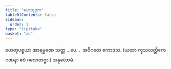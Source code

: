 ```yaml
---
title: "ဟေတုဒုက"
tableOfContents: false
sidebar:
  order: 1
type: "tipitaka"
basket: "ab"
---
```



<DynamicBreadcrumb />

<Paragraph number="2550" type="center">
ဟေတုပစ္စယာ အာရမ္မဏေ သတ္တ …ပေ…  အဝိဂတေ ဧကာဒသ.

</Paragraph>

<Paragraph number="2551" type="center">
(ယထာ ကုသလတ္တိကေ ဂဏနာ ဧဝံ ဂဏေတဗ္ဗာ.)



</Paragraph>

<Paragraph number="2552" type="center">
အနုလောမံ.
</Paragraph>